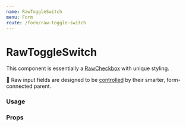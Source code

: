 ```yaml
---
name: RawToggleSwitch
menu: Form
route: /form/raw-toggle-switch
---
```



# RawToggleSwitch

This component is essentially a [RawCheckbox](/form/raw-checkbox) with unique styling.

📣 Raw input fields are designed to be [controlled](https://reactjs.org/docs/forms.html#controlled-components) by their smarter, form-connected parent.

### Usage

<Playground>
  <Box align="stretch" maxWidth="500px">
    <Label title="States">
      <Box padding>
        <RawToggleSwitch id="foo-unchecked" name="foo" label="off" checked={false}  />
      </Box>
      <Box padding>
        <RawToggleSwitch id="foo" name="foo" label="on (checked)" checked />
      </Box>
    </Label>
    <Label title="Error" supportingText="validation warning">
      <Box padding>
        <RawToggleSwitch id="foo-unchecked" name="foo" label="off" checked={false} hasError  />
      </Box>
      <Box padding>
        <RawToggleSwitch id="foo" name="foo" label="on" checked hasError />
      </Box>
    </Label>
    <Label title="Disabled">
      <Box padding>
        <RawToggleSwitch id="foo-unchecked" name="foo" label="off" checked={false} disabled  />
      </Box>
      <Box padding>
        <RawToggleSwitch id="foo" name="foo" label="on" checked disabled />
      </Box>
    </Label>
  </Box>
</Playground>

### Props

<Props of={RawToggleSwitch} />
